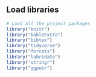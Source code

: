 ## Load libraries

```r
# Load all the project packages
library("knitr")
library("kableExtra")
library("bibtex")
library("tidyverse")
library("forcats")
library("lubridate")
library("stringr")
library("ggpubr")
```
